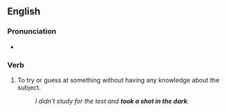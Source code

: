 ==English==

===Pronunciation===
* {{audio|En-au-take a shot in the dark.ogg|Audio (AU)|lang=en}}

===Verb===
{{head|en|verb|head=[[take]] [[a]] [[shot in the dark]]}}

# {{lb|en|idiomatic}} To try or guess at something without having any knowledge about the subject.
#: ''I didn't study for the test and '''took a shot in the dark'''.''